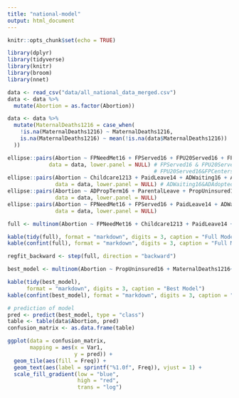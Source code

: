 ```yaml
---
title: "national-model"
output: html_document
---
```


```r
knitr::opts_chunk$set(echo = TRUE)
```

```r
library(dplyr)
library(tidyverse)
library(knitr)
library(broom)
library(nnet)
```

```r
data <- read_csv("data/all_national_data_merged.csv")
data <- data %>%
  mutate(Abortion = as.factor(Abortion))
```

```r
data <- data %>%
  mutate(MaternalDeaths1216 = case_when(
    !is.na(MaternalDeaths1216) ~ MaternalDeaths1216,
    is.na(MaternalDeaths1216) ~ mean(!is.na(data$MaternalDeaths1216))
  ))
```

```r
ellipse::pairs(Abortion ~ FPNeedMet16 + FPServed16 + FPU20Served16 + FPCenters15 + FPExpend15, 
             data = data, lower.panel = NULL) # FPServed16 & FPU20Served16 + FPServed16&FPCenters15 + FPServed16&FPExpend15
                                              # FPU20Served16&FPCenters15 + FPU20Served16&FPExpend15 + FPCenters15&FPExpend15
ellipse::pairs(Abortion ~ Childcare1213 + PaidLeave14 + ADWaiting16 + ADAdopted16 + ADServed16 + ADPropAdopted16, 
               data = data, lower.panel = NULL) # ADWaiting16&ADAdopted16 + ADWaiting16&ADServed16 + ADAdopted16&ADServed16
ellipse::pairs(Abortion ~ ADPropTerm16 + ParentalLeave + PropUninsured16 + MaternalDeaths1216 + ADWaiting16 + ADAdopted16, 
               data = data, lower.panel = NULL) 
ellipse::pairs(Abortion ~ FPNeedMet16 + FPServed16 + PaidLeave14 + ADWaiting16 + ADPropAdopted16 + MaternalDeaths1216, 
               data = data, lower.panel = NULL)
```

```r
full <- multinom(Abortion ~ FPNeedMet16 + Childcare1213 + PaidLeave14 + ADPropAdopted16 + ADPropTerm16 + ParentalLeave + PropUninsured16 + MaternalDeaths1216, data = data)

kable(tidy(full), format = "markdown", digits = 3, caption = "Full Model")
kable(confint(full), format = "markdown", digits = 3, caption = "Full Model Confidence Intervals")

regfit_backward <- step(full, direction = "backward")
```

```r
best_model <- multinom(Abortion ~ PropUninsured16 + MaternalDeaths1216+ADPropAdopted16+Childcare1213+ParentalLeave+PaidLeave14, data = data)

kable(tidy(best_model), 
      format = "markdown", digits = 3, caption = "Best Model") 
kable(confint(best_model), format = "markdown", digits = 3, caption = "Best Model Confidence Intervals")
```

```r
# prediction of model
pred <- predict(best_model, type = "class")
table <- table(data$Abortion, pred)
confusion_matrix <- as.data.frame(table)

ggplot(data = confusion_matrix,
       mapping = aes(x = Var1,
                     y = pred)) +
  geom_tile(aes(fill = Freq)) +
  geom_text(aes(label = sprintf("%1.0f", Freq)), vjust = 1) +
  scale_fill_gradient(low = "blue",
                      high = "red",
                      trans = "log")
```

